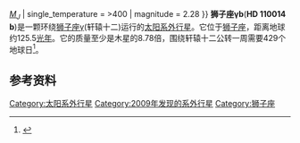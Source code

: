 {{Sky|10|19|58.3|+|19|50|30|126}}
{{Infobox Planet
| bgcolour = #A0B0FF
| image = [[File:Gamma1_Leonis_b.png|250px]]
| caption = 狮子座γb艺术图
| name = 狮子座γ星b
| parent star = yes
| star = 狮子座γ星b
| planet = 
| constell = 狮子座
| distance = 125.5光年
| RA = {{RA|10|19|58.3}}
| DEC = {{DEC|+19|50|30}}
| class = K0IIIb
| discovery = yes
| discovery_ref = 
| discoverer = 	Inwoo Han,''et al.''
| discovered = 2009年11月6日
| discovery_method = 视向速度法
| semimajor =  1.19天文单位
| semiminor = 
| orbital_circ = 
| eccentricity = 0.462 ± 0.069
| period = 429地球日
| inclination = 
| long_periastron = 1.02
| time_periastron = 
| semi-amp =
| physical_characteristics = yes
| mean_radius = 
| density = 
| surface_grav = 
| mass = 
| minimum_mass = 8.78{{±|20|10}}[[木星质量|''M''<sub>''J''</sub>]]
| single_temperature = >400
| magnitude = 2.28
}}
'''狮子座γb'''('''HD 110014 b''')是一颗环绕[[轩辕十二|狮子座γ]](轩辕十二)运行的[[太阳系外行星|太阳系外行星]]。它位于[[狮子座|狮子座]]，距离地球约125.5[[光年|光年]]。它的质量至少是木星的8.78倍，围绕轩辕十二公转一周需要429个地球日<ref name="Inwoo Han">{{cite journal | url=http://arxiv.org/abs/0911.0936 | author=Inwoo Han''et al.'' | title=Detection of a Planetary Companion around the giant star gam1leo | year=2009 | bibcode=2009arXiv0911.0968H | journal= | access-date=2010-02-20 | archive-url=https://web.archive.org/web/20181218054412/https://arxiv.org/abs/0911.0936 | archive-date=2018-12-18 | dead-url=yes }}</ref>。

==参考资料==
{{reflist}}

[[Category:太阳系外行星|Category:太阳系外行星]]
[[Category:2009年发现的系外行星|Category:2009年发现的系外行星]]
[[Category:狮子座|Category:狮子座]]